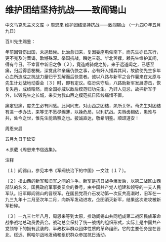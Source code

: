 # 维护团结坚持抗战——致阎锡山

中文马克思主义文库 -> 周恩来
维护团结坚持抗战——致阎锡山
（一九四○年五月九日）

百川先生赐鉴：

年前因臂伤出国，未遑趋候。比治愈归来，复因委座电催南下，而先生亦已东行，更不克及时晋谒，歉憾殊深。举国抗战，瞬达三载。华北苦撑，赖先生维护其间，得有今日。不幸晋中新旧之争〔２〕，竟造成骑虎之势。来于远道闻之，已感至痛，归后得悉梗概，深觉此种亲痛仇快之事，必有奸人播弄其间，故欲使先生多年心血所造成之抗战力量归于瓦解而后快意者。诚以八路与新军之合作曩来在太原与先生计划战地动委会〔３〕时，即有定议。临汾失守后，八路助新军发展游击，恢复失邑，成绩昭然，而全国亦威以敌后模范归功先生。乃奸人见忌，故抨新军于外，以毁先生之长城，来实为我山西之模范抗日阵线痛惜不置。

痛定思痛，度先生必有同感。此间同志，对山西之团结，夙所关怀。苟先生对团结有进一步办法，来等无不愿尽绵薄，以挽危局，以利抗战。夫唇齿相依，患难与共，处今之世，惟先生能熟察之也。披诚直达，敬希明鉴。顺颂道安！

周恩来启

五月九日于延安

＊原载《周恩来书信选集》。

注释

〔１〕阎锡山，参见本书《军阀统治下的中国》一文注〔１７〕。

〔２〕指山西的新军和旧军之间的斗争。新军是抗日战争爆发后，以第二战区山西部队的名义，国民政府军事委员会的番号，由中国共产党人组建和领导的一支人民军队。旧军即阎锡山的晋绥军。在国民党蒋介石发动第一次反共高潮时，旧军在一九三九年十二月至次年二月，向新军发动进攻，企图消灭新军，结果这次进攻被新军粉碎。

〔３〕一九三七年八月，周恩来等到太原，推动阎锡山共同组成第二战区民族革命战争战地总动员委员会。战动总会保持了统一战线的组织形式，实际上是中国共产党领导下的拥有武装的、半政权半群众团体性质的革命组织。它的主要任务是在晋北、绥远、察哈尔战地发动和组织群众参加抗日活动。


